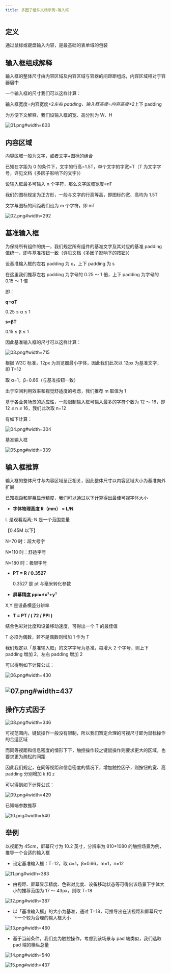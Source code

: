 ```yaml
---
title: 多因子组件文档示例-输入框
---
```


## 定义

通过鼠标或键盘输入内容，是最基础的表单域的包装

## 输入框组成解释

输入框的整体尺寸由内容区域及内容区域与容器的间距距组成，内容区域相对于容器居中

一个输入框的尺寸我们可以这样计算：

输入框宽度=内容宽度+2*左右 padding，输入框高度=内容高度+2*上下 padding

为方便下文解释，我们设输入框的宽、高分别为 W、H

![01.png#width=603](https://hippo-oss.oss-cn-hangzhou.aliyuncs.com/rex/design-images/mfdt-for-input/48fde9f1.png)

## 内容区域

内容区域一般为文字，或者文字+图标的组合

已知在字距为 0 的条件下，文字的行高=1.5T，单个文字的字宽=T（T 为文字字号，详见文档《多因子影响下的文字》）

设输入框最多可输入 n 个字符，那么文字区域宽度=nT

我们的图标规定为正方形，一般与文字的行高等高，即图标的宽、高均为 1.5T

文字与图标的间距我们设为 m 个字符，即 mT

![02.png#width=292](https://hippo-oss.oss-cn-hangzhou.aliyuncs.com/rex/design-images/mfdt-for-input/ff39c2af.png)

## 基准输入框

为保持所有组件的统一，我们规定所有组件的基准文字及其对应的基准 padding 值统一，即与基准按钮一致（详见文档《多因子影响下的按钮》）

设基准输入框的左右 padding 为 q，上下 padding 为 s

在这里我们推荐左右 padding 为字号的 0.25 ～ 1 倍，上下 padding 为字号的 0.15 ～ 1 倍

即：

**q=αT**

0.25 ≤ α ≤ 1

**s=βT**

0.15 ≤ β ≤ 1

因此基准输入框的尺寸可以这样计算：

![03.png#width=715](https://hippo-oss.oss-cn-hangzhou.aliyuncs.com/rex/design-images/mfdt-for-input/edf05906.png)

根据 W3C 标准，12px 为浏览器最小字体，因此我们此次以 12px 为基准文字，即 T=12

取 α=1，β=0.66（与基准按钮一致）

出于空间利用效率和视觉舒适度的考虑，我们推荐 m 取值为 1

基于各业务场景的适应性，一般限制输入框可输入最多的字符个数为 12 ～ 16，即 12 ≤ n ≤ 16，我们此次取 n=12

有如下计算：

![04.png#width=304](https://hippo-oss.oss-cn-hangzhou.aliyuncs.com/rex/design-images/mfdt-for-input/2f45bcb0.png)

基准输入框

![05.png#width=339](https://hippo-oss.oss-cn-hangzhou.aliyuncs.com/rex/design-images/mfdt-for-input/26e9ce6d.png)

## 输入框推算

输入框的整体尺寸与内容区域呈正相关，因此整体尺寸以内容区域大小为基准向外扩展

已知视距和屏幕显示精度，我们可以通过以下计算得出最佳可视字体大小

- **字体物理高度 R（mm） = L/N**

L 是观看距离; N 是一个范围变量

【0.45M 以下】

N=70 时：超大号字

N=110 时：舒适字号

N=180 时：极限字号

- **PT = R / 0.3527**

  0.3527 是 pt 与毫米转化参数

- **屏幕精度 ppi=√x²+y²**

X,Y 是设备横竖分辨率

- **T = PT / ( 72 / PPI )**

结合色彩对比度和设备移动速度，可得出一个 T 的最佳值

T 必须为偶数，若不是偶数则增加 1 作为 T

我们规定以「基准输入框」的文字字号为基准，每增大 2 个字号，则上下 padding 增加 2，左右 padding 增加 2

可以得到如下计算公式：

![06.png#width=430](https://hippo-oss.oss-cn-hangzhou.aliyuncs.com/rex/design-images/mfdt-for-input/77ff2b89.png)

## ![07.png#width=437](https://hippo-oss.oss-cn-hangzhou.aliyuncs.com/rex/design-images/mfdt-for-input/35199da6.png)

## 操作方式因子

![08.png#width=346](https://hippo-oss.oss-cn-hangzhou.aliyuncs.com/rex/design-images/mfdt-for-input/2e028e6a.png)

可视范围内，键鼠操作一般没有限制，所以我们暂定合理的可视尺寸即为鼠标操作的合适区域

而同等视距和信息密度的情形下下，触控操作较之键鼠操作则要求更大的区域，也要求更为疏松的间距

因此我们规定，在同等视距和信息密度的情况下，增加触控因子，则按钮的宽、高 padding 分别增加 k 和 z

可以得到如下计算公式：

![09.png#width=429](https://hippo-oss.oss-cn-hangzhou.aliyuncs.com/rex/design-images/mfdt-for-input/a3f8c59c.png)

已知端参数推荐

![10.png#width=540](https://hippo-oss.oss-cn-hangzhou.aliyuncs.com/rex/design-images/mfdt-for-input/e398c905.png)

## 举例

以视距为 45cm，屏幕尺寸为 10.2 英寸，分辨率为 810\*1080 的触控场景为例，推导一个合适的输入框

- 设定基准输入框：T=12，取 α=1，β=0.66，m=1，n=12

![11.png#width=383](https://hippo-oss.oss-cn-hangzhou.aliyuncs.com/rex/design-images/mfdt-for-input/4333271d.png)

- 由视距、屏幕显示精度、色彩对比度、设备移动状态等可得出该场景下字体大小的推荐范围为 17 ～ 43px，则取 T=18

![12.png#width=387](https://hippo-oss.oss-cn-hangzhou.aliyuncs.com/rex/design-images/mfdt-for-input/26f3a66d.png)

- 以「基准输入框」的大小为基准，通过 T=18，可推导出在该视距和屏幕尺寸下一个较为合理的输入框大小

![13.png#width=460](https://hippo-oss.oss-cn-hangzhou.aliyuncs.com/rex/design-images/mfdt-for-input/a745e3e3.png)

- 基于当前条件，我们变为触控操作，考虑到该场景与 pad 端类似，我们选取 pad 端的横纵总量

![14.png#width=540](https://hippo-oss.oss-cn-hangzhou.aliyuncs.com/rex/design-images/mfdt-for-input/e56b6af8.png)

![15.png#width=437](https://hippo-oss.oss-cn-hangzhou.aliyuncs.com/rex/design-images/mfdt-for-input/24ef2886.png)
